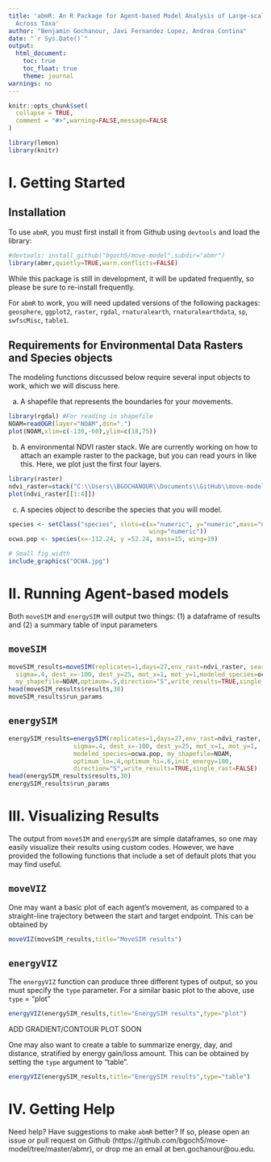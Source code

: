 ```yaml
---
title: 'abmR: An R Package for Agent-based Model Analysis of Large-scale Movements
  Across Taxa'
author: "Benjamin Gochanour, Javi Fernandez Lopez, Andrea Contina"
date: "`r Sys.Date()`"
output:
  html_document: 
    toc: true
    toc_float: true
    theme: journal
warnings: no
---
```


```r
knitr::opts_chunk$set(
  collapse = TRUE,
  comment = "#>",warning=FALSE,message=FALSE
)
```

```r
library(lemon) 
library(knitr)
```

# I. Getting Started

## Installation

To use `abmR`, you must first install it from Github using `devtools` 
and load the library:
```r
#devtools: install_github("bgoch5/move-model",subdir="abmr")
library(abmr,quietly=TRUE,warn.conflicts=FALSE)
```
While this package is still in development, it will be updated frequently, so please
be sure to re-install frequently.

For `abmR` to work, you will need updated versions of the following packages: `geosphere`,
`ggplot2`, `raster`, `rgdal`, `rnaturalearth`, `rnaturalearthdata`, `sp`, `swfscMisc`, `table1`.

## Requirements for Environmental Data Rasters and Species objects

The modeling functions discussed below require several input objects to work, which
we will discuss here.

a) A shapefile that represents the boundaries for your movements.

```r
library(rgdal) #For reading in shapefile
NOAM=readOGR(layer="NOAM",dsn=".")
plot(NOAM,xlim=c(-130,-60),ylim=c(18,75))
```

b) A environmental NDVI raster stack. We are currently working on how to attach an example raster to the package, but you can read yours in like this. Here, we plot just
the first four layers.



```r
library(raster)
ndvi_raster=stack("C:\\Users\\BGOCHANOUR\\Documents\\GitHub\\move-model\\Input_Data\\NDVI_2013.gri")
plot(ndvi_raster[[1:4]])
```

c) A species object to describe the species that you will model.

```r
species <- setClass("species", slots=c(x="numeric", y="numeric",mass="numeric",
                                       wing="numeric"))
ocwa.pop <- species(x=-112.24, y =52.24, mass=15, wing=19)
```


```r
# Small fig.width
include_graphics("OCWA.jpg")
```

# II. Running Agent-based models

Both `moveSIM` and `energySIM` will output two things: (1) a dataframe of results and
(2) a summary table of input parameters

## `moveSIM`

```r
moveSIM_results=moveSIM(replicates=1,days=27,env_rast=ndvi_raster, search_radius=375,
  sigma=.4, dest_x=-100, dest_y=25, mot_x=1, mot_y=1,modeled_species=ocwa.pop,
  my_shapefile=NOAM,optimum=.5,direction="S",write_results=TRUE,single_rast=FALSE)
head(moveSIM_results$results,30)
moveSIM_results$run_params
```


## `energySIM`

```r
energySIM_results=energySIM(replicates=1,days=27,env_rast=ndvi_raster, search_radius=375,
                  sigma=.4, dest_x=-100, dest_y=25, mot_x=1, mot_y=1,
                  modeled_species=ocwa.pop, my_shapefile=NOAM,
                  optimum_lo=.4,optimum_hi=.6,init_energy=100,
                  direction="S",write_results=TRUE,single_rast=FALSE)
head(energySIM_results$results,30)
energySIM_results$run_params
```


# III. Visualizing Results

The output from `moveSIM` and `energySIM` are simple dataframes, so one may easily
visualize their results using custom codes. However, we have provided the following functions that include a set of default plots that you may find useful.

## `moveVIZ`

One may want a basic plot of each agent's movement, as compared to a straight-line
trajectory between the start and target endpoint. This can be obtained by

```r
moveVIZ(moveSIM_results,title="MoveSIM results")
```

## `energyVIZ`

The `energyVIZ` function can produce three different types of output, so you must
specify the `type` parameter. For a similar basic plot to the above, use 
`type` = "plot"

```r
energyVIZ(energySIM_results,title="EnergySIM results",type="plot")
```

ADD GRADIENT/CONTOUR PLOT SOON

One may also want to create a table to summarize energy, day, and distance, stratified
by energy gain/loss amount. This can be obtained by setting the `type` argument to
"table".

```r
energyVIZ(energySIM_results,title="EnergySIM results",type="table")
```


# IV. Getting Help

Need help? Have suggestions to make `abmR` better? If so, please open an issue or
pull request on Github (https://github.com/bgoch5/move-model/tree/master/abmr), or drop me an email at ben.gochanour\@ou.edu.
